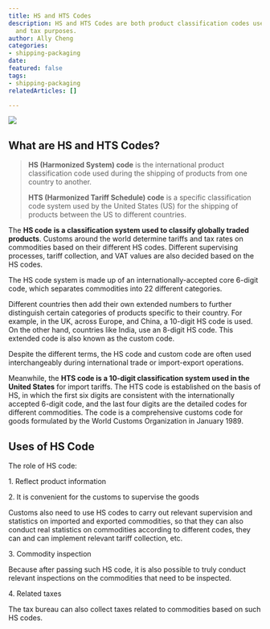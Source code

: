 ```yaml
---
title: HS and HTS Codes
description: HS and HTS Codes are both product classification codes used for customs
  and tax purposes.
author: Ally Cheng
categories:
- shipping-packaging
date: 
featured: false
tags:
- shipping-packaging
relatedArticles: []

---
```

![](/images/hs-code.jpg)

## What are HS and HTS Codes?

> **HS (Harmonized System) code** is the international product classification code used during the shipping of products from one country to another.
>
> **HTS (Harmonized Tariff Schedule) code** is a specific classification code system used by the United States (US) for the shipping of products between the US to different countries.

The **HS code** **is a classification system used to classify globally traded products**. Customs around the world determine tariffs and tax rates on commodities based on their different HS codes. Different supervising processes, tariff collection, and VAT values are also decided based on the HS codes.

The HS code system is made up of an internationally-accepted core 6-digit code, which separates commodities into 22 different categories.

Different countries then add their own extended numbers to further distinguish certain categories of products specific to their country. For example, in the UK, across Europe, and China, a 10-digit HS code is used. On the other hand, countries like India, use an 8-digit HS code. This extended code is also known as the custom code.

Despite the different terms, the HS code and custom code are often used interchangeably during international trade or import-export operations.

Meanwhile, the **HTS code is a 10-digit classification system used in the United States** for import tariffs. The HTS code is established on the basis of HS, in which the first six digits are consistent with the internationally accepted 6-digit code, and the last four digits are the detailed codes for different commodities. The code is a comprehensive customs code for goods formulated by the World Customs Organization in January 1989.

## Uses of HS Code

The role of HS code:

1\. Reflect product information

2\. It is convenient for the customs to supervise the goods

Customs also need to use HS codes to carry out relevant supervision and statistics on imported and exported commodities, so that they can also conduct real statistics on commodities according to different codes, they can and can implement relevant tariff collection, etc.

3\. Commodity inspection

Because after passing such HS code, it is also possible to truly conduct relevant inspections on the commodities that need to be inspected.

4\. Related taxes

The tax bureau can also collect taxes related to commodities based on such HS codes.